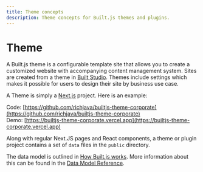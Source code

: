 ```yaml
---
title: Theme concepts
description: Theme concepts for Built.js themes and plugins.
---
```


# Theme

A Built.js theme is a configurable template site that allows you to create a customized website with accompanying content management system. Sites are created from a theme in [Built Studio](https://studio.builtjs.com). Themes include settings which makes it possible for users to design their site by business use case.

A Theme is simply a [Next.js](https://nextjs.org) project. Here is an example:

Code: [https://github.com/richjava/builtjs-theme-corporate](https://github.com/richjava/builtjs-theme-corporate)<br/>
Demo: [https://builtjs-theme-corporate.vercel.app](https://builtjs-theme-corporate.vercel.app)

Along with regular Next.JS pages and React components, a theme or plugin project contains a set of ```data``` files in the ```public``` directory.

The data model is outlined in [How Built.js works](/docs/concepts/concepts-overview). More information about this can be found in the [Data Model Reference](/data-model-reference).

<Cards>
  <Card title="How Built.js works" href="/docs/concepts/concepts-overview" />
  <Card title="Data Model Reference" href="/data-model-reference" />
  <Card title="Lifecycle of a theme" href="/docs/concepts/lifecycle-of-a-theme-or-plugin" />
</Cards>